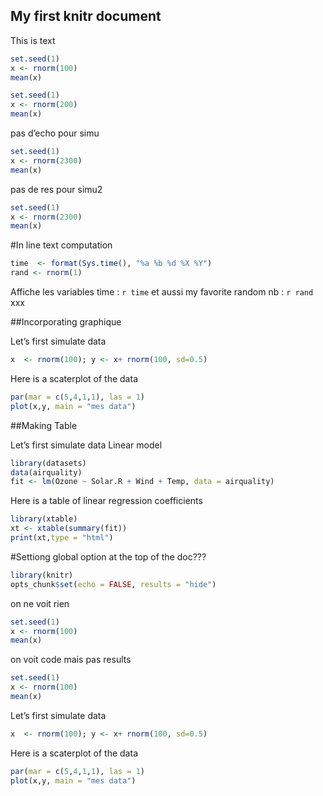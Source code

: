 My first knitr document
---

This is text

```r
set.seed(1)
x <- rnorm(100)
mean(x)
```

```r
set.seed(1)
x <- rnorm(200)
mean(x)
```

pas d'echo pour simu

```r
set.seed(1)
x <- rnorm(2300)
mean(x)
```

pas de res pour simu2

```r
set.seed(1)
x <- rnorm(2300)
mean(x)
```


#In line text computation

```r
time  <- format(Sys.time(), "%a %b %d %X %Y")
rand <- rnorm(1)
```

  
Affiche les variables time :  `r time` et aussi my favorite random nb : `r rand` xxx


##Incorporating graphique

Let's first simulate data
```r
x  <- rnorm(100); y <- x+ rnorm(100, sd=0.5)
```
Here is a scaterplot of the data
```r
par(mar = c(5,4,1,1), las = 1)
plot(x,y, main = "mes data")
```


##Making Table

Let's first simulate data
Linear model

```r
library(datasets)
data(airquality)
fit <- lm(Ozone ~ Solar.R + Wind + Temp, data = airquality)
```
Here is a table of linear regression coefficients
```r
library(xtable)
xt <- xtable(summary(fit))
print(xt,type = "html")
```


#Settiong global option
at the top of the doc???
```r
library(knitr)
opts_chunk$set(echo = FALSE, results = "hide")
```
on ne voit rien
```r
set.seed(1)
x <- rnorm(100)
mean(x)
```
on voit code mais pas results
```r
set.seed(1)
x <- rnorm(100)
mean(x)
```


Let's first simulate data
```r
x  <- rnorm(100); y <- x+ rnorm(100, sd=0.5)
```
Here is a scaterplot of the data
```r
par(mar = c(5,4,1,1), las = 1)
plot(x,y, main = "mes data")
```
